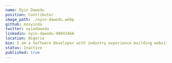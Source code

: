 ---
name: Oyin Dawodu
position: Contributor
image_path: ./oyin-dawodu.webp
github: mzoyinda
twitter: oyindawodu
linkedin: oyin-dawodu-989434b6
location: Nigeria
bio: I am a Software Developer with industry experience building websites and web applications. I specialize in JavaScript and have professional experience working with React Js.
status: Inactive
published: true
---
